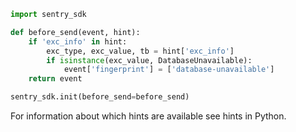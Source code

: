 ```python
import sentry_sdk

def before_send(event, hint):
    if 'exc_info' in hint:
        exc_type, exc_value, tb = hint['exc_info']
        if isinstance(exc_value, DatabaseUnavailable):
            event['fingerprint'] = ['database-unavailable']
    return event

sentry_sdk.init(before_send=before_send)
```

For information about which hints are available see <PlatformLink to="/configuration/filtering/hints/">hints in Python</PlatformLink>.
